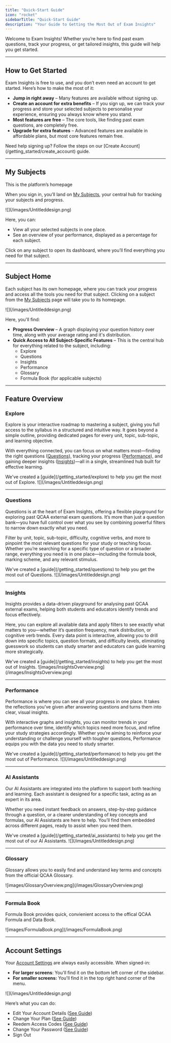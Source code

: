 ```yaml
---
title: "Quick-Start Guide"
icon: "rocket"
sidebarTitle: "Quick-Start Guide"
description: "Your Guide to Getting the Most Out of Exam Insights"
---
```


Welcome to Exam Insights\! Whether you’re here to find past exam questions, track your progress, or get tailored insights, this guide will help you get started.

---

## How to Get Started

Exam Insights is free to use, and you don’t even need an account to get started. Here’s how to make the most of it:

- **Jump in right away** – Many features are available without signing up.
- **Create an account for extra benefits** – If you sign up, we can track your progress and store your selected subjects to personalise your experience, ensuring you always know where you stand.
- **Most features are free** – The core tools, like finding past exam questions, are completely free.
- **Upgrade for extra features** – Advanced features are available in affordable plans, but most core features remain free.

<Tip>
  Need help signing up? Follow the steps on our [Create Account](/getting_started/create_account) guide.
</Tip>

---

## My Subjects

<Tip>
  This is the platform’s homepage
</Tip>

When you sign in, you’ll land on [My Subjects](https://exam-insights.com/home/), your central hub for tracking your subjects and progress.

<Frame caption="Caption">
  ![](/images/Untitleddesign.png)
</Frame>

Here, you can:

- View all your selected subjects in one place.
- See an overview of your performance, displayed as a percentage for each subject.

Click on any subject to open its dashboard, where you’ll find everything you need for that subject.

---

## Subject Home

Each subject has its own homepage, where you can track your progress and access all the tools you need for that subject. Clicking on a subject from the [My Subjects](https://exam-insights.com/home/) page will take you to its homepage.

<Frame caption="Caption">
  ![](/images/Untitleddesign.png)
</Frame>

Here, you'll find:

- **Progress Overview** – A graph displaying your question history over time, along with your average rating and it's distribution.
- **Quick Access to All Subject-Specific Features** – This is the central hub for everything related to the subject, including:
  - Explore
  - Questions
  - Insights
  - Performance
  - Glossary
  - Formula Book (for applicable subjects)

---

## Feature Overview

### Explore

Explore is your interactive roadmap to mastering a subject, giving you full access to the syllabus in a structured and intuitive way. It goes beyond a simple outline, providing dedicated pages for every unit, topic, sub-topic, and learning objective.

With everything connected, you can focus on what matters most—finding the right questions ([Questions](/getting_started/questions)), tracking your progress ([Performance](/getting_started/performance)), and gaining deeper insights ([Insights](/getting_started/insights))—all in a single, streamlined hub built for effective learning.

<Tip>
  We've created a [guide](/getting_started/explore) to help you get the most out of Explore.
</Tip>

<Frame caption="Caption">
  ![](/images/Untitleddesign.png)
</Frame>

---

### Questions

Questions is at the heart of Exam Insights, offering a flexible playground for exploring past QCAA external exam questions. It’s more than just a question bank—you have full control over what you see by combining powerful filters to narrow down exactly what you need.

Filter by unit, topic, sub-topic, difficulty, cognitive verbs, and more to pinpoint the most relevant questions for your study or teaching focus. Whether you’re searching for a specific type of question or a broader range, everything you need is in one place—including the formula book, marking scheme, and any relevant stimulus.

<Tip>
  We've created a [guide](/getting_started/questions) to help you get the most out of Questions.
</Tip>

<Frame caption="Caption">
  ![](/images/Untitleddesign.png)
</Frame>

---

### Insights

Insights provides a data-driven playground for analysing past QCAA external exams, helping both students and educators identify trends and focus effectively.

Here, you can explore all available data and apply filters to see exactly what matters to you—whether it’s question frequency, mark distribution, or cognitive verb trends. Every data point is interactive, allowing you to drill down into specific topics, question formats, and difficulty levels, eliminating guesswork so students can study smarter and educators can guide learning more strategically.

<Tip>
  We've created a [guide](/getting_started/insights) to help you get the most out of Insights.
</Tip>

<Frame caption="Caption">
  ![images/InsightsOverview.png](/images/InsightsOverview.png)
</Frame>

---

### Performance

Performance is where you can see all your progress in one place. It takes the reflections you’ve given after answering questions and turns them into clear, visual insights.

With interactive graphs and insights, you can monitor trends in your performance over time, identify which topics need more focus, and refine your study strategies accordingly. Whether you’re aiming to reinforce your understanding or challenge yourself with tougher questions, Performance equips you with the data you need to study smarter.

<Tip>
  We've created a [guide](/getting_started/performance) to help you get the most out of Performance.
</Tip>

<Frame caption="Caption">
  ![](/images/Untitleddesign.png)
</Frame>

---

### AI Assistants

Our AI Assistants are integrated into the platform to support both teaching and learning. Each assistant is designed for a specific task, acting as an expert in its area.

Whether you need instant feedback on answers, step-by-step guidance through a question, or a clearer understanding of key concepts and formulas, our AI Assistants are here to help. You’ll find them embedded across different pages, ready to assist when you need them.

<Tip>
  We've created a [guide](/getting_started/ai_assistants) to help you get the most out of our AI Assistants.
</Tip>

<Frame caption="Caption">
  ![](/images/Untitleddesign.png)
</Frame>

---

### Glossary

Glossary allows you to easily find and understand key terms and concepts from the official QCAA Glossary.

<Frame caption="Caption">
  ![images/GlossaryOverview.png](/images/GlossaryOverview.png)
</Frame>

---

### Formula Book

Formula Book provides quick, convienient access to the offical QCAA Formula and Data Book.

<Frame caption="Caption">
  ![images/FormulaBook.png](/images/FormulaBook.png)
</Frame>

---

## Account Settings

Your [Account Settings](https://exam-insights.com/settings/) are always easily accessible. When signed-in:

- **For larger screens**: You'll find it on the bottom left corner of the sidebar.
- **For smaller screens:** You'll find it in the top right hand corner of the menu.

<Frame caption="Caption">
  ![](/images/Untitleddesign.png)
</Frame>

Here’s what you can do:

- Edit Your Account Details ([See Guide](/troubleshooting/changing_account_details))
- Change Your Plan ([See Guide](/troubleshooting/plan_change))
- Reedem Access Codes ([See Guide](/getting_started/access_codes))
- Change Your Password ([See Guide](/troubleshooting/accessing_accounts#resetting-your-password))
- Sign Out